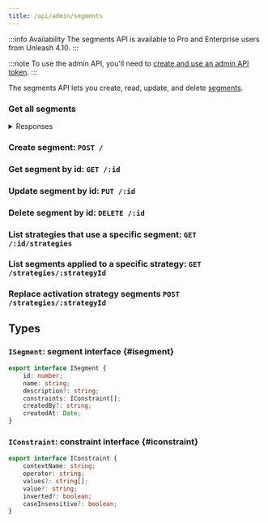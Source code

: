 ```yaml
---
title: /api/admin/segments
---
```


:::info Availability
The segments API is available to Pro and Enterprise users from Unleash 4.10.
:::

:::note
To use the admin API, you'll need to [create and use an admin API token](../../user_guide/token.md).
:::

The segments API lets you create, read, update, and delete [segments](../../reference/segments.mdx).

### Get all segments

<ApiRequest verb="Get" url={basePath} title="Retrieve all existing segments."/>

<details>

<summary>Responses</summary>

##### 200 OK

The user no longer has the specified role in the project. If the user had this role prior to this API request, they will have been removed from the project. This response has no body.

##### 400 Bad Request

You tried to remove the only user with the role `owner` in the project:

``` json
[
  {
    "msg": "A project must have at least one owner."
  }
]
```

</details>

### Create segment: `POST /`

### Get segment by id: `GET /:id`

### Update segment by id: `PUT /:id`

### Delete segment by id: `DELETE /:id`

### List strategies that use a specific segment: `GET /:id/strategies`

### List segments applied to a specific strategy: `GET /strategies/:strategyId`

### Replace activation strategy segments `POST /strategies/:strategyId`

## Types

### `ISegment`: segment interface {#isegment}

``` ts
export interface ISegment {
    id: number;
    name: string;
    description?: string;
    constraints: IConstraint[];
    createdBy?: string;
    createdAt: Date;
}
```

### `IConstraint`: constraint interface {#iconstraint}

```ts
export interface IConstraint {
    contextName: string;
    operator: string;
    values?: string[];
    value?: string;
    inverted?: boolean;
    caseInsensitive?: boolean;
}
```
